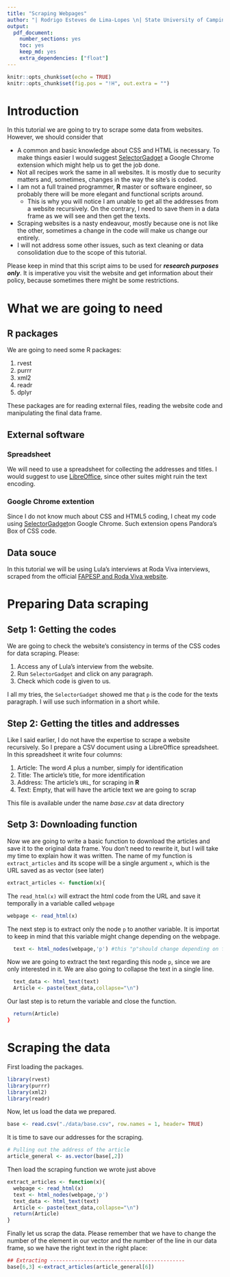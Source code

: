 ```yaml
---
title: "Scraping Webpages"
author: "| Rodrigo Esteves de Lima-Lopes \n| State University of Campinas \n| rll307@unicamp.br\n"
output:
  pdf_document:
    number_sections: yes
    toc: yes
    keep_md: yes
    extra_dependencies: ["float"]
---
```


```r
knitr::opts_chunk$set(echo = TRUE)
knitr::opts_chunk$set(fig.pos = "!H", out.extra = "")
```

# Introduction

In this tutorial we are going to try to scrape some data from websites. However, we should consider that

- A common and basic knowledge about CSS and HTML is necessary. To make things easier I would suggest [SelectorGadget](https://chrome.google.com/webstore/detail/selectorgadget/mhjhnkcfbdhnjickkkdbjoemdmbfginb?hl=en) a Google Chrome extension which might help us to get the job done. 
- Not all recipes work the same in all websites. It is mostly due to security matters and, sometimes, changes in the way the site's  is coded. 
- I am not a full trained programmer, **R** master or software engineer, so probably there will be more elegant and functional scripts around. 
    - This is why you will notice I am unable to get all the addresses from a website recursively. On the contrary, I need to save them in a data frame as we will see and then get the texts. 
- Scraping websites is a nasty endeavour, mostly because one is not like the other, sometimes a change in the code will make us change our entirely. 
- I will not address some other issues, such as text cleaning or data consolidation due to the scope of this tutorial. 

Please keep in mind that this script aims to be used for ***research purposes only***. It is imperative you visit the website and get information about their policy, because sometimes there might be some restrictions. 

# What we are going to need

## R packages

We are going to need some R packages: 

1. rvest
1. purrr
1. xml2
1. readr
1. dplyr

These packages are for reading external files, reading the website code and manipulating the final data frame.

## External software

### Spreadsheet
We will need to use a spreadsheet for collecting the addresses and titles. I would suggest to use [LibreOffice](https://www.libreoffice.org), since other suites might ruin the text encoding. 

### Google Chrome extention
Since I do not know much about CSS and HTML5 coding, I cheat my code using [SelectorGadget](https://chrome.google.com/webstore/detail/selectorgadget/mhjhnkcfbdhnjickkkdbjoemdmbfginb?hl=en)on Google Chrome. Such extension opens Pandora's Box of CSS code. 


## Data souce

In this tutorial we will be using Lula's interviews at Roda Viva interviews, scraped from the official [FAPESP and Roda Viva website](http://www.rodaviva.fapesp.br/). 

# Preparing Data scraping

## Setp 1: Getting the codes

We are going to check the website's consistency in terms of the CSS codes for data scraping. Please:

1. Access any of Lula's interview from the website.
1. Run `SelectorGadget` and click on any paragraph. 
1. Check which code is given to us. 

I all my tries, the `SelectorGadget` showed me that `p` is the code for the texts paragraph. I will use such information in a short while. 

## Step 2: Getting the titles and addresses
Like I said earlier, I do not have the expertise to scrape a website recursively. So I prepare a CSV document using a LibreOffice spreadsheet. In this spreadsheet it write four columns:

1. Article: The word *A* plus a number, simply for identification
1. Title: The article's title, for more identification
1. Address: The article's `URL`, for scraping in **R**
1. Text: Empty, that will have the article text we are going to scrap

This file is available under the name *base.csv* at data directory

## Setp 3: Downloading function

Now we are going to write a basic function to download the articles and save it to the original data frame. You don't need to rewrite it, but I will take my time to explain how it was written. The name of my function is `extract_articles` and its scope will be a single argument `x`, which is the URL saved as as vector (see later)

```r
extract_articles <- function(x){
```

The `read_html(x)` will extract the html code from the URL and save it temporally in a variable called `webpage`

```r
webpage <- read_html(x)
```

The next step is to extract only the node `p` to another variable. It is importat to keep in mind that this variable might change depending on the webpage.
```r
  text <- html_nodes(webpage,'p') #this "p"should change depending on file
```

Now we are going to extract the text regarding this node `p`, since we are only interested in it. We are also going to collapse the text in a single line.
```r
  text_data <- html_text(text)
  Article <- paste(text_data,collapse="\n")
```

Our last step is to return the variable and close the function. 

```r
  return(Article)
}
```

# Scraping the data

First loading the packages.

```r
library(rvest)
library(purrr)
library(xml2) 
library(readr)

```


Now, let us load the data we prepared. 

```r
base <- read.csv("./data/base.csv", row.names = 1, header= TRUE)
```

It is time to save our addresses for the scraping. 

```r
# Pulling out the address of the article
article_general <- as.vector(base[,2])
```

Then load the scraping function we wrote just above

```r
extract_articles <- function(x){
  webpage <- read_html(x)
  text <- html_nodes(webpage,'p') 
  text_data <- html_text(text)
  Article <- paste(text_data,collapse="\n")
  return(Article)
}
```

Finally let us scrap the data. Please remember that we have to change the number of the element in our vector and the number of the line in our data frame, so we have the right text in the right place:

```r
## Extracting --------------------------------------------
base[6,3] <-extract_articles(article_general[6])
```

























































